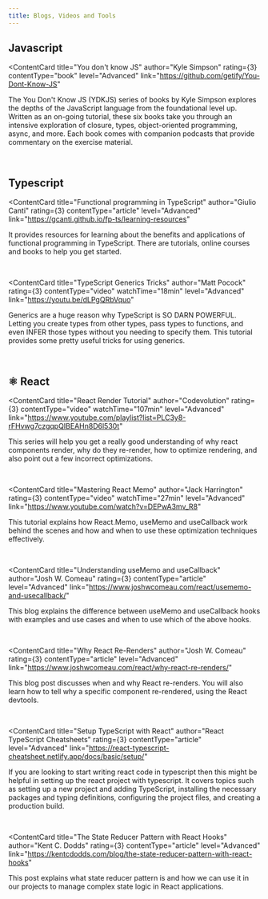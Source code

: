 ```yaml
---
title: Blogs, Videos and Tools
---
```


<Section>

<div style={{marginBottom: '16px'}}>

## Javascript

</div>

<ContentCard 
	title="You don't know JS"
	author="Kyle Simpson"
	rating={3}
	contentType="book"
	level="Advanced"
	link="https://github.com/getify/You-Dont-Know-JS"
>
The You Don't Know JS (YDKJS) series of books by Kyle Simpson explores the depths of the JavaScript language from the foundational level up. Written as an on-going tutorial, these six books take you through an intensive exploration of closure, types, object-oriented programming, async, and more. Each book comes with companion podcasts that provide commentary on the exercise material.
</ContentCard>

</Section>

<br />

<Section>

<div style={{marginBottom: '16px'}}>

## Typescript

</div>

<ContentCard 
	title="Functional programming in TypeScript"
	author="Giulio Canti"
	rating={3}
	contentType="article"
	level="Advanced"
	link="https://gcanti.github.io/fp-ts/learning-resources"
>
It provides resources for learning about the benefits and applications of functional programming in TypeScript. There are tutorials, online courses and books to help you get started.
</ContentCard>

<br/>

<ContentCard 
	title="TypeScript Generics Tricks"
	author="Matt Pocock"
	rating={3}
	contentType="video"
	watchTime="18min"
	level="Advanced"
	link="https://youtu.be/dLPgQRbVquo"
>
Generics are a huge reason why TypeScript is SO DARN POWERFUL. Letting you create types from other types, pass types to functions, and even INFER those types without you needing to specify them. This tutorial provides some pretty useful tricks for using generics.
</ContentCard>

</Section>
 
<br />

<Section>

<div style={{marginBottom: '16px'}}>

## ⚛️ React

</div>

<ContentCard 
	title="React Render Tutorial"
	author="Codevolution"
	rating={3}
	contentType="video"
	watchTime="107min"
	level="Advanced"
	link="https://www.youtube.com/playlist?list=PLC3y8-rFHvwg7czgqpQIBEAHn8D6l530t"
>
This series will help you get a really good understanding of why react components render, why do they re-render, how to optimize rendering, and also point out a few incorrect optimizations.
</ContentCard>

<br/>

<ContentCard 
	title="Mastering React Memo"
	author="Jack Harrington"
	rating={3}
	contentType="video"
	watchTime="27min"
	level="Advanced"
	link="https://www.youtube.com/watch?v=DEPwA3mv_R8"
>
This tutorial explains how React.Memo, useMemo and useCallback work behind the scenes and how and when to use these optimization techniques effectively.
</ContentCard>

<br/>

<ContentCard 
	title="Understanding useMemo and useCallback"
	author="Josh W. Comeau"
	rating={3}
	contentType="article"
	level="Advanced"
	link="https://www.joshwcomeau.com/react/usememo-and-usecallback/"
>
This blog explains the difference between useMemo and useCallback hooks with examples and use cases and when to use which of the above hooks.
</ContentCard>

<br/>

<ContentCard 
	title="Why React Re-Renders"
	author="Josh W. Comeau"
	rating={3}
	contentType="article"
	level="Advanced"
	link="https://www.joshwcomeau.com/react/why-react-re-renders/"
>
This blog post discusses when and why React re-renders. You will also learn how to tell why a specific component re-rendered, using the React devtools.
</ContentCard>

<br/>

<ContentCard 
	title="Setup TypeScript with React"
	author="React TypeScript Cheatsheets"
	rating={3}
	contentType="article"
	level="Advanced"
	link="https://react-typescript-cheatsheet.netlify.app/docs/basic/setup/"
>
If you are looking to start writing react code in typescript then this might be helpful in setting up the react project with typescript. It covers topics such as setting up a new project and adding TypeScript, installing the necessary packages and typing definitions, configuring the project files, and creating a production build.
</ContentCard>

<br />

<ContentCard 
	title="The State Reducer Pattern with React Hooks"
	author="Kent C. Dodds"
	rating={3}
	contentType="article"
	level="Advanced"
	link="https://kentcdodds.com/blog/the-state-reducer-pattern-with-react-hooks"
>
This post explains what state reducer pattern is and how we can use it in our projects to manage complex state logic in React applications.
</ContentCard>

</Section>
